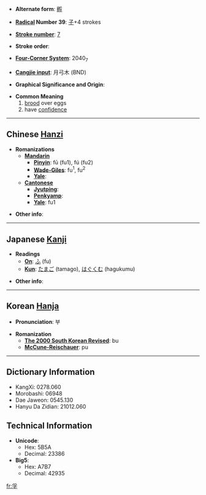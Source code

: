 * '''Alternate form''': [[孵]]

* '''[[Wiktionary:Chinese radical index| Radical]] Number 39''': [[Wiktionary:Chinese radical index 子|子]]+4 strokes

* '''[[Wiktionary:Chinese total strokes index|Stroke number]]''': [[Wiktionary:Chinese total strokes index 7|7]]

* '''Stroke order''': 

* '''[[Wiktionary:Chinese four corner index|Four-Corner System]]''': 2040<sub>7</sub>

* '''[[Wiktionary:Chinese Cangjie index|Cangjie input]]''': 月弓木 (BND)

* '''Graphical Significance and Origin''': 

* '''Common Meaning'''
*#[[brood]] over eggs
*# have [[confidence]]


----

== Chinese [[Hanzi]] ==

* '''Romanizations'''
** '''[[Mandarin]]'''
*** '''[[Pinyin]]''': fū (fu1), fú (fu2)
*** '''[[Wade-Giles]]''': fu<sup>1</sup>, fu<sup>2</sup>
*** '''[[Yale]]''': 
** '''[[Cantonese]]'''
*** '''[[Jyutping]]''':
*** '''[[Penkyamp]]''': 
*** '''[[Yale]]''': fu1

* '''Other info''': 

----

== Japanese [[Kanji]] ==

* '''Readings'''
** '''[[On]]''': [[ふ]] (fu)
** '''[[Kun]]''': [[たまご]] (tamago), [[はぐくむ]] (hagukumu)

* '''Other info''':  

----

== Korean [[Hanja]] ==

* '''Pronunciation''': 부

* '''Romanization'''
** '''[[The 2000 South Korean Revised Romanization|The 2000 South Korean Revised]]''': bu
** '''[[McCune-Reischauer]]''': pu

----

== Dictionary Information ==

* KangXi: 0278.060
* Morobashi: 06948
* Dae Jaweon: 0545.130
* Hanyu Da Zidian: 21012.060

== Technical Information ==

* '''Unicode''':
** Hex: 5B5A
** Decimal: 23386
* '''Big5''':
** Hex: A7B7
** Decimal: 42935

[[fr:孚]]
